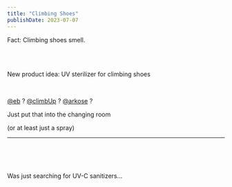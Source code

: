 ```yaml
---
title: "Climbing Shoes"
publishDate: 2023-07-07
---
```


Fact: Climbing shoes smell.

<br/>
<br/>

New product idea: UV sterilizer for climbing shoes


<br/>

[@eb](https://www.eb-escalade.com/) ?
[@climbUp](https://www.climb-up.fr/) ?
[@arkose](https://arkose.com/) ?

Just put that into the changing room

(or at least just a spray)

---

<br/>
<br/>
<br/>

Was just searching for UV-C sanitizers...
